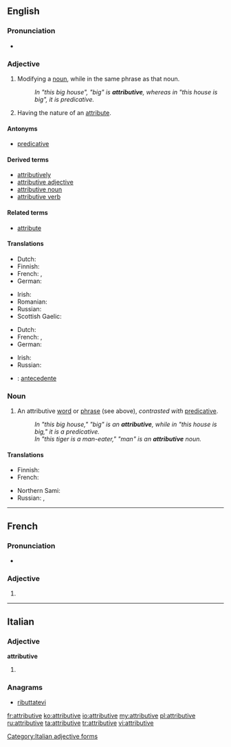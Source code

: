 ==English==

===Pronunciation===
* {{a|US}} {{IPA|/ə.ˈtrɪ.bju.tɪv/|/əˈtɹɪbjuɾɪv/}}

===Adjective===
{{en-adj}}

# {{grammar|of a word or phrase}} Modifying a [[noun]], while in the same phrase as that noun.
#: ''In "this big house", "big" is '''attributive''', whereas in "this house is big", it is predicative.''
# Having the nature of an [[attribute]].

====Antonyms====
* [[predicative]]

====Derived terms====
* [[attributively]]
* [[attributive adjective]]
* [[attributive noun]]
* [[attributive verb]]

====Related terms====
* [[attribute]]

====Translations====
{{trans-top|of, or being an attributive}}
* Dutch: {{t+|nl|attributief}}
* Finnish: {{t-|fi|attributiivinen}}
* French: {{t+|fr|attributif|m}}, {{t+|fr|attributive|f}}
* German: {{t+|de|attributiv}}
{{trans-mid}}
* Irish: {{t-|ga|aitreabúideach}}
* Romanian: {{t-|ro|atributiv|m|n}}
* Russian: {{t+|ru|определительный|tr=opredelítel'nyj}}
* Scottish Gaelic: {{t-|gd|buaidh-aithriseach}}
{{trans-bottom}}

{{trans-top|having the nature of an attribute}}
* Dutch: {{t+|nl|attributief}}
* French: {{t+|fr|attributif|m}}, {{t+|fr|attributive|f}}
* German: {{t+|de|attributiv}}
{{trans-mid}}
* Irish: {{t-|ga|cáilíochta}}
* Russian: {{t+|ru|атрибутивный|tr=atributívnyj}}
{{trans-bottom}}

{{checktrans-top}}
* {{ttbc|es}}: [[antecedente]]
{{trans-bottom}}

===Noun===
{{wikipedia}}
{{en-noun}}

# {{grammar}} An attributive [[word]] or [[phrase]] (see above), ''contrasted with'' [[predicative]].
#: ''In "this big house," "big" is an '''attributive''', while in "this house is big," it is a predicative.''
#: ''In "this tiger is a man-eater," "man" is an '''attributive''' noun.''

====Translations====
{{trans-top|a word or phrase that modifies a noun and is part of the noun's noun phrase}}
* Finnish: {{t-|fi|attributiivi}}
* French: {{t+|fr|épithète|m}}
{{trans-mid}}
* Northern Sami: {{tø|se|attribuhtta}}
* Russian: {{t+|ru|определение|n|tr=opredelénije|sc=Cyrl}}, {{t-|ru|атрибутив|m|tr=atributív|sc=Cyrl}}
{{trans-bottom}}

----

==French==

===Pronunciation===
* {{audio|Fr-Paris--attributive.ogg|Audio (Paris)}}

===Adjective===
{{fr-adj-form}} {{f}}

# {{form of|feminine|[[attributif]]|lang=fr}}

----

==Italian==

===Adjective===
'''attributive''' {{f}}

# {{feminine plural of|attributivo|lang=it}}

===Anagrams===
* [[ributtatevi#Italian|ributtatevi]]

[[Category:Italian adjective forms]]

[[fr:attributive]]
[[ko:attributive]]
[[io:attributive]]
[[my:attributive]]
[[pl:attributive]]
[[ru:attributive]]
[[ta:attributive]]
[[tr:attributive]]
[[vi:attributive]]